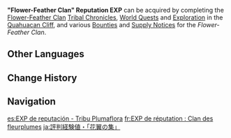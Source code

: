 {{Item Infobox
|id           = 000322
|image        = Item "Flower-Feather Clan" Reputation EXP.png
|type         = Experience
|group        = Reputation EXP
|quality      = 3
|description  = Increases your [[Tribe Reputation]] Lv. (Flower-Feather Clan)
|source1      = 
}}
'''"Flower-Feather Clan" Reputation EXP''' can be acquired by completing the [[Flower-Feather Clan]] [[Tribal Chronicles]], [[World Quest]]s and [[Exploration]] in the [[Quahuacan Cliff]], and various [[Bounty|Bounties]] and [[Supply Notice]]s for the ''Flower-Feather Clan''. 

==Other Languages==
{{Other Languages|default_hidden=1
|en      = "Flower-Feather Clan" Reputation EXP
|zhs     = 声望经验・「花羽会」
|zhs_rm  = Shēngwàng Jīngyàn - "Huāyǔ Huì"
|zht     = 聲望經驗・「花羽會」
|zht_rm  = Shēngwàng Jīngyàn - "Huāyǔ Huì"
|ja      = 評判経験値・「花翼の集」
|ja_rm   = Hyouban Keikenchi - "Kayoku no Tsudoi"
|ko      = 평판 경험치・「꽃깃회」
|es      = EXP de reputación - Tribu Plumaflora
|fr      = EXP de réputation : Clan des fleurplumes
|ru      = Опыт репутации: Клан Цветочного Пера
|th      = EXP ชื่อเสียงประจำเผ่า - "วงศ์ปีกบุปผา"
|th_rm   = 
|vi      = EXP Danh Vọng - Hội Hoa Vũ
|de      = Ansehenserfahrung für Blumenfeder-Klan
|id      = EXP Reputasi "Bunga Bersayap"
|pt      = EXP de Reputação do Clã das Plumas de Flores
|tr      = "Çiçek Tüyü Klanı" İtibarı TP
|it      = ESP reputazione presso il Clan Piumafiore
}}

==Change History==
{{Change History|5.2}}

==Navigation==
{{EXP Navbox|EXP Types}}

[[es:EXP de reputación - Tribu Plumaflora]]
[[fr:EXP de réputation : Clan des fleurplumes]]
[[ja:評判経験値・「花翼の集」]]